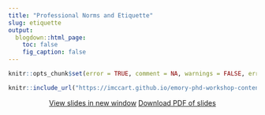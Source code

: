 ```yaml
---
title: "Professional Norms and Etiquette"
slug: etiquette
output:
  blogdown::html_page:
    toc: false
    fig_caption: false
---
```


```r
knitr::opts_chunk$set(error = TRUE, comment = NA, warnings = FALSE, errors = FALSE, messages = FALSE, tidy = FALSE, echo = FALSE)
```


<center>

```r
knitr::include_url("https://imccart.github.io/emory-phd-workshop-content/etiquette/slides.html")
```


<p><a class="btn btn-primary btn-lg" target="_blank" href="https://imccart.github.io/emory-phd-workshop-content/etiquette/slides.html"><i class="fas fa-external-link-alt"></i> View slides in new window</a> <a class="btn btn-primary btn-lg" target="_blank" href="https://imccart.github.io/emory-phd-workshop-content/etiquette/slides.pdf" role="button"><i class="far fa-file-pdf"></i> Download PDF of slides</a></p>

</center>
